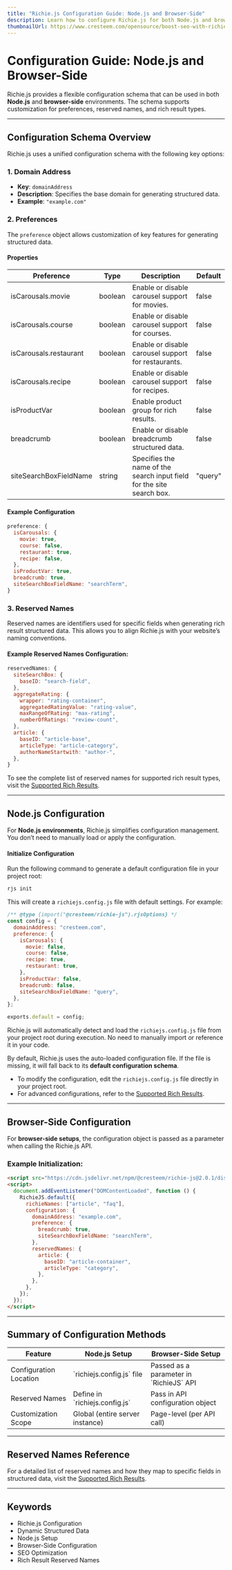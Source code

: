 ```yaml
---
title: "Richie.js Configuration Guide: Node.js and Browser-Side"
description: Learn how to configure Richie.js for both Node.js and browser-side environments. Follow the same configuration schema with different implementation methods. Customize reserved names for specific rich result types.
thumbnailUrl: https://www.cresteem.com/opensource/boost-seo-with-richie-js/configuration-guide-thumbnail.webp
---
```



# Configuration Guide: Node.js and Browser-Side

Richie.js provides a flexible configuration schema that can be used in both **Node.js** and **browser-side** environments. The schema supports customization for preferences, reserved names, and rich result types.

---

## Configuration Schema Overview

Richie.js uses a unified configuration schema with the following key options:

### **1. Domain Address**

- **Key**: `domainAddress`
- **Description**: Specifies the base domain for generating structured data.
- **Example**: `"example.com"`

### **2. Preferences**

The `preference` object allows customization of key features for generating structured data.

#### **Properties**


<Table id="env">
  <thead>
    <Tr>
      <Th>Preference</Th>
      <Th>Type</Th>
      <Th>Description</Th>
      <Th>Default</Th>
    </Tr>
  </thead>
  <tbody>
    <Tr>
      <Td>isCarousals.movie</Td>
      <Td>boolean</Td>
      <Td>Enable or disable carousel support for movies.</Td>
      <Td>false</Td>
    </Tr>
    <Tr>
      <Td>isCarousals.course</Td>
      <Td>boolean</Td>
      <Td>Enable or disable carousel support for courses.</Td>
      <Td>false</Td>
    </Tr>
    <Tr>
      <Td>isCarousals.restaurant</Td>
      <Td>boolean</Td>
      <Td>Enable or disable carousel support for restaurants.</Td>
      <Td>false</Td>
    </Tr>
    <Tr>
      <Td>isCarousals.recipe</Td>
      <Td>boolean</Td>
      <Td>Enable or disable carousel support for recipes.</Td>
      <Td>false</Td>
    </Tr>
    <Tr>
      <Td>isProductVar</Td>
      <Td>boolean</Td>
      <Td>Enable product group for rich results.</Td>
      <Td>false</Td>
    </Tr>
    <Tr>
      <Td>breadcrumb</Td>
      <Td>boolean</Td>
      <Td>Enable or disable breadcrumb structured data.</Td>
      <Td>false</Td>
    </Tr>
    <Tr>
      <Td>siteSearchBoxFieldName</Td>
      <Td>string</Td>
      <Td>
        Specifies the name of the search input field for the site search box.
      </Td>
      <Td>"query"</Td>
    </Tr>
  </tbody>
</Table>

#### **Example Configuration**

```javascript
preference: {
  isCarousals: {
    movie: true,
    course: false,
    restaurant: true,
    recipe: false,
  },
  isProductVar: true,
  breadcrumb: true,
  siteSearchBoxFieldName: "searchTerm",
}
```

### **3. Reserved Names**

Reserved names are identifiers used for specific fields when generating rich result structured data. This allows you to align Richie.js with your website’s naming conventions.

#### Example Reserved Names Configuration:

```javascript
reservedNames: {
  siteSearchBox: {
    baseID: "search-field",
  },
  aggregateRating: {
    wrapper: "rating-container",
    aggregatedRatingValue: "rating-value",
    maxRangeOfRating: "max-rating",
    numberOfRatings: "review-count",
  },
  article: {
    baseID: "article-base",
    articleType: "article-category",
    authorNameStartwith: "author-",
  },
}
```

To see the complete list of reserved names for supported rich result types, visit the [Supported Rich Results](/docs/exploring-rich-results-with-richie-js).

---

## Node.js Configuration

For **Node.js environments**, Richie.js simplifies configuration management. You don’t need to manually load or apply the configuration.

#### Initialize Configuration

Run the following command to generate a default configuration file in your project root:

```bash
rjs init
```

This will create a `richiejs.config.js` file with default settings. For example:

```javascript
/** @type {import("@cresteem/richie-js").rjsOptions} */
const config = {
  domainAddress: "cresteem.com",
  preference: {
    isCarousals: {
      movie: false,
      course: false,
      recipe: true,
      restaurant: true,
    },
    isProductVar: false,
    breadcrumb: false,
    siteSearchBoxFieldName: "query",
  },
};

exports.default = config;
```

Richie.js will automatically detect and load the `richiejs.config.js` file from your project root during execution. No need to manually import or reference it in your code.

By default, Richie.js uses the auto-loaded configuration file. If the file is missing, it will fall back to its **default configuration schema**.

- To modify the configuration, edit the `richiejs.config.js` file directly in your project root.
- For advanced configurations, refer to the [Supported Rich Results](/docs/exploring-rich-results-with-richie-js).

---

## Browser-Side Configuration

For **browser-side setups**, the configuration object is passed as a parameter when calling the Richie.js API.

### Example Initialization:

```html
<script src="https://cdn.jsdelivr.net/npm/@cresteem/richie-js@2.0.1/dist/browser/bundle.min.js"></script>
<script>
  document.addEventListener("DOMContentLoaded", function () {
    RichieJS.default({
      richieNames: ["article", "faq"],
      configuration: {
        domainAddress: "example.com",
        preference: {
          breadcrumb: true,
          siteSearchBoxFieldName: "searchTerm",
        },
        reservedNames: {
          article: {
            baseID: "article-container",
            articleType: "category",
          },
        },
      },
    });
  });
</script>
```

---

## Summary of Configuration Methods

<Table id="env">
  <thead>
    <Tr>
      <Th>Feature</Th>
      <Th>Node.js Setup</Th>
      <Th>Browser-Side Setup</Th>
    </Tr>
  </thead>
  <tbody>
    <Tr>
      <Td>Configuration Location</Td>
      <Td>`richiejs.config.js` file</Td>
      <Td>Passed as a parameter in `RichieJS` API</Td>
    </Tr>
    <Tr>
      <Td>Reserved Names</Td>
      <Td>Define in `richiejs.config.js`</Td>
      <Td>Pass in API configuration object</Td>
    </Tr>
    <Tr>
      <Td>Customization Scope</Td>
      <Td>Global (entire server instance)</Td>
      <Td>Page-level (per API call)</Td>
    </Tr>
  </tbody>
</Table>

---

## Reserved Names Reference

For a detailed list of reserved names and how they map to specific fields in structured data, visit the [Supported Rich Results](/docs/exploring-rich-results-with-richie-js).

---

## Keywords

<ul className={style.keywords}>
  <li>Richie.js Configuration</li>
  <li>Dynamic Structured Data</li>
  <li>Node.js Setup</li>
  <li>Browser-Side Configuration</li>
  <li>SEO Optimization</li>
  <li>Rich Result Reserved Names</li>
</ul>
